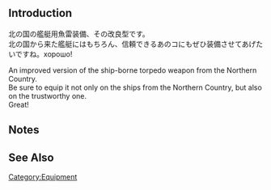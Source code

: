 {{EquipmentInfo}}

==Introduction==
北の国の艦艇用魚雷装備、その改良型です。<br>北の国から来た艦艇にはもちろん、信頼できるあのコにもぜひ装備させてあげたいですね。хорошо!

An improved version of the ship-borne torpedo weapon from the Northern Country.<br>
Be sure to equip it not only on the ships from the Northern Country, but also on the trustworthy one.<br>
Great!

==Notes==


==See Also==
{{Equipmentlist}}
[[Category:Equipment]]